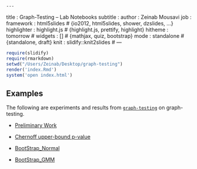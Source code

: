     ---
title       : Graph-Testing -- Lab Notebooks
subtitle    : 
author      : Zeinab Mousavi
job         : 
framework   : html5slides   # {io2012, html5slides, shower, dzslides, ...}
highlighter : highlight.js  # {highlight.js, prettify, highlight}
hitheme     : tomorrow      # 
widgets     : []            # {mathjax, quiz, bootstrap}
mode        : standalone # {standalone, draft}
knit        : slidify::knit2slides #
---

```r
require(slidify)
require(rmarkdown)
setwd("/Users/Zeinab/Desktop/graph-testing")
render('index.Rmd')
system('open index.html')
```

##  Examples
The following are experiments and results from 
[`graph-testing`](https://github.com/neurodata/graph-testing) on graph-testing.

- [Preliminary Work](https://docs.neurodata.io/graph-testing/Code/R/Preliminary.html)
- [Chernoff upper-bound p-value](https://docs.neurodata.io/graph-testing/Code/R/pvalue.html)

- [BootStrap_Normal](https://docs.neurodata.io/graph-testing/Code/R/Bootstrap_SingleGaussian.html)
- [BootStrap_GMM](https://docs.neurodata.io/graph-testing/Code/R/Bootstrap_GMM.html)




